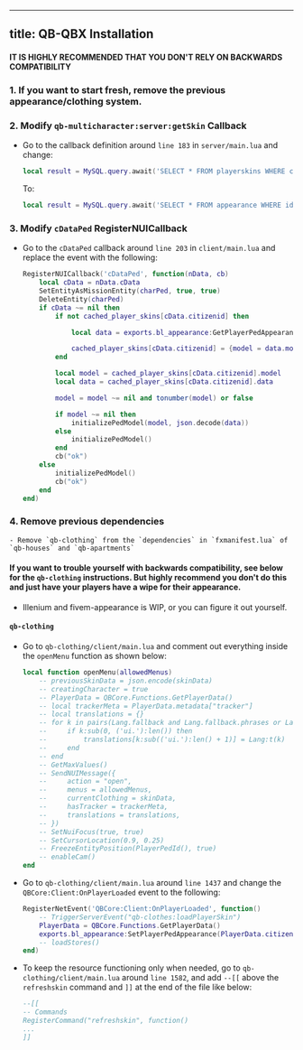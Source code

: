 
---
title: QB-QBX Installation
---

<Steps>

#### IT IS HIGHLY RECOMMENDED THAT YOU DON'T RELY ON BACKWARDS COMPATIBILITY

### 1. If you want to start fresh, remove the previous appearance/clothing system.

### 2. Modify `qb-multicharacter:server:getSkin` Callback
- Go to the callback definition around `line 183` in `server/main.lua` and change:
    ```lua
    local result = MySQL.query.await('SELECT * FROM playerskins WHERE citizenid = ? AND active = ?', {cid, 1})
    ```
    To:
    ```lua
    local result = MySQL.query.await('SELECT * FROM appearance WHERE id = ?', {cid})
    ```

### 3. Modify `cDataPed` RegisterNUICallback
- Go to the `cDataPed` callback around `line 203` in `client/main.lua` and replace the event with the following:
    ```lua
    RegisterNUICallback('cDataPed', function(nData, cb)
        local cData = nData.cData
        SetEntityAsMissionEntity(charPed, true, true)
        DeleteEntity(charPed)
        if cData ~= nil then
            if not cached_player_skins[cData.citizenid] then

                local data = exports.bl_appearance:GetPlayerPedAppearance(cData.citizenid)

                cached_player_skins[cData.citizenid] = {model = data.model, data = data}
            end

            local model = cached_player_skins[cData.citizenid].model
            local data = cached_player_skins[cData.citizenid].data

            model = model ~= nil and tonumber(model) or false

            if model ~= nil then
                initializePedModel(model, json.decode(data))
            else
                initializePedModel()
            end
            cb("ok")
        else
            initializePedModel()
            cb("ok")
        end
    end)
    ```

### 4. Remove previous dependencies
    - Remove `qb-clothing` from the `dependencies` in `fxmanifest.lua` of `qb-houses` and `qb-apartments`


#### If you want to trouble yourself with backwards compatibility, see below for the `qb-clothing` instructions. But highly recommend you don't do this and just have your players have a wipe for their appearance.
- Illenium and fivem-appearance is WIP, or you can figure it out yourself.

#### `qb-clothing`
- Go to `qb-clothing/client/main.lua` and comment out everything inside the `openMenu` function as shown below:
    ```lua
    local function openMenu(allowedMenus)
        -- previousSkinData = json.encode(skinData)
        -- creatingCharacter = true
        -- PlayerData = QBCore.Functions.GetPlayerData()
        -- local trackerMeta = PlayerData.metadata["tracker"]
        -- local translations = {}
        -- for k in pairs(Lang.fallback and Lang.fallback.phrases or Lang.phrases) do
        --     if k:sub(0, ('ui.'):len()) then
        --         translations[k:sub(('ui.'):len() + 1)] = Lang:t(k)
        --     end
        -- end
        -- GetMaxValues()
        -- SendNUIMessage({
        --     action = "open",
        --     menus = allowedMenus,
        --     currentClothing = skinData,
        --     hasTracker = trackerMeta,
        --     translations = translations,
        -- })
        -- SetNuiFocus(true, true)
        -- SetCursorLocation(0.9, 0.25)
        -- FreezeEntityPosition(PlayerPedId(), true)
        -- enableCam()
    end
    ```

- Go to `qb-clothing/client/main.lua` around `line 1437` and change the `QBCore:Client:OnPlayerLoaded` event to the following:
    ```lua
    RegisterNetEvent('QBCore:Client:OnPlayerLoaded', function()
        -- TriggerServerEvent("qb-clothes:loadPlayerSkin")
        PlayerData = QBCore.Functions.GetPlayerData()
        exports.bl_appearance:SetPlayerPedAppearance(PlayerData.citizenid)
        -- loadStores()
    end)
    ```

- To keep the resource functioning only when needed, go to `qb-clothing/client/main.lua` around `line 1582`, and add `--[[` above the `refreshskin` command and `]]` at the end of the file like below:
    ```lua
    --[[
    -- Commands
    RegisterCommand("refreshskin", function()
    ...
    ]]
    ```
</Steps>
